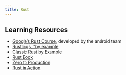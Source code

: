 ```yaml
---
title: Rust
---
```


## Learning Resources

- [Google's Rust Course](https://google.github.io/comprehensive-rust/), developed by the android team
- [Rustlings, "by example](https://github.com/rust-lang/rustlings)
- [Classic Rust by Example](https://doc.rust-lang.org/rust-by-example/)
- [Rust Book](https://doc.rust-lang.org/book/)
- [Zero to Production](https://www.zero2prod.com/index.html?country_code=US)
- [Rust in Action](https://www.manning.com/books/rust-in-action)